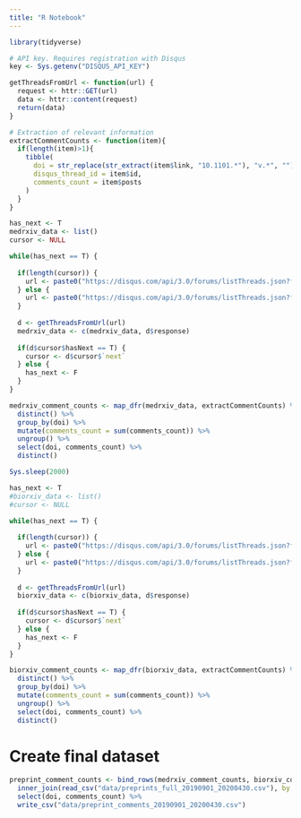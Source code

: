 ```yaml
---
title: "R Notebook"
---
```



```r

library(tidyverse)

```

```r

# API key. Requires registration with Disqus
key <- Sys.getenv("DISQUS_API_KEY")

getThreadsFromUrl <- function(url) {
  request <- httr::GET(url)
  data <- httr::content(request)
  return(data)
}

# Extraction of relevant information
extractCommentCounts <- function(item){
  if(length(item)>1){
    tibble(
      doi = str_replace(str_extract(item$link, "10.1101.*"), "v.*", ""),
      disqus_thread_id = item$id,
      comments_count = item$posts
    )
  }
}

```

```r

has_next <- T
medrxiv_data <- list()
cursor <- NULL

while(has_next == T) {
  
  if(length(cursor)) {
    url <- paste0("https://disqus.com/api/3.0/forums/listThreads.json?forum=medrxiv&limit=100&api_key=", key, "&cursor=", cursor)
  } else {
    url <- paste0("https://disqus.com/api/3.0/forums/listThreads.json?forum=medrxiv&limit=100&api_key=", key)
  }
  
  d <- getThreadsFromUrl(url)
  medrxiv_data <- c(medrxiv_data, d$response)
  
  if(d$cursor$hasNext == T) {
    cursor <- d$cursor$`next`
  } else {
    has_next <- F
  }
}

medrxiv_comment_counts <- map_dfr(medrxiv_data, extractCommentCounts) %>%
  distinct() %>%
  group_by(doi) %>%
  mutate(comments_count = sum(comments_count)) %>%
  ungroup() %>%
  select(doi, comments_count) %>%
  distinct()

```

```r

Sys.sleep(2000)

has_next <- T
#biorxiv_data <- list()
#cursor <- NULL

while(has_next == T) {
  
  if(length(cursor)) {
    url <- paste0("https://disqus.com/api/3.0/forums/listThreads.json?forum=biorxivstage&limit=100&api_key=", key, "&cursor=", cursor)
  } else {
    url <- paste0("https://disqus.com/api/3.0/forums/listThreads.json?forum=biorxivstage&limit=100&api_key=", key)
  }
  
  d <- getThreadsFromUrl(url)
  biorxiv_data <- c(biorxiv_data, d$response)
  
  if(d$cursor$hasNext == T) {
    cursor <- d$cursor$`next`
  } else {
    has_next <- F
  }
}

biorxiv_comment_counts <- map_dfr(biorxiv_data, extractCommentCounts) %>%
  distinct() %>%
  group_by(doi) %>%
  mutate(comments_count = sum(comments_count)) %>%
  ungroup() %>%
  select(doi, comments_count) %>%
  distinct()

```

# Create final dataset

```r

preprint_comment_counts <- bind_rows(medrxiv_comment_counts, biorxiv_comment_counts) %>%
  inner_join(read_csv("data/preprints_full_20190901_20200430.csv"), by = "doi") %>%
  select(doi, comments_count) %>%
  write_csv("data/preprint_comments_20190901_20200430.csv")

```


